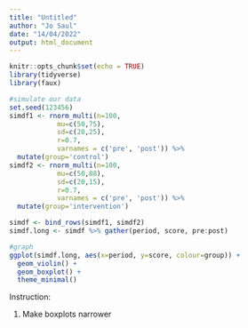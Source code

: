 ```yaml
---
title: "Untitled"
author: "Jo Saul"
date: "14/04/2022"
output: html_document
---
```


```r
knitr::opts_chunk$set(echo = TRUE)
library(tidyverse)
library(faux)
```

```r
#simulate our data
set.seed(123456)
simdf1 <- rnorm_multi(n=100,
            mu=c(50,75),
            sd=c(20,25),
            r=0.7,
            varnames = c('pre', 'post')) %>%
  mutate(group='control')
simdf2 <- rnorm_multi(n=100,
            mu=c(50,88),
            sd=c(20,15),
            r=0.7,
            varnames = c('pre', 'post')) %>%
  mutate(group='intervention')

simdf <- bind_rows(simdf1, simdf2)
simdf.long <- simdf %>% gather(period, score, pre:post)
```

```r
#graph
ggplot(simdf.long, aes(x=period, y=score, colour=group)) +
  geom_violin() +
  geom_boxplot() +
  theme_minimal()
```

Instruction: 

1. Make boxplots narrower 

